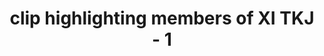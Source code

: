 ---
title: "clip highlighting members of XI TKJ - 1"
publishedAt: "2024-04-08"
images:
  - "/images/projects/project-01/video-01.mp4"
---